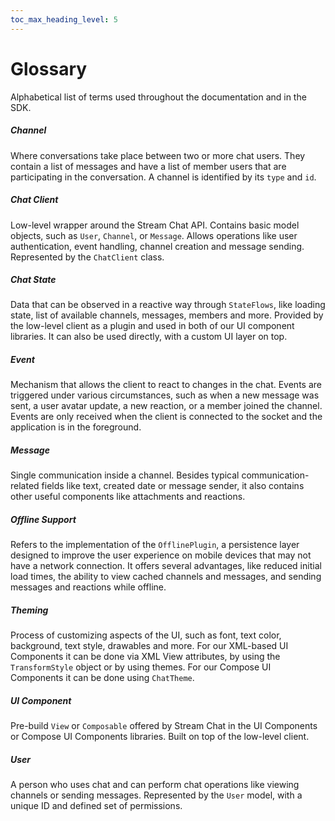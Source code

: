 ```yaml
---
toc_max_heading_level: 5
---
```


# Glossary

Alphabetical list of terms used throughout the documentation and in the SDK.

##### Channel
Where conversations take place between two or more chat users. They contain a list of messages and have a list of member users that are participating in the conversation. A channel is identified by its `type` and `id`.

##### Chat Client
Low-level wrapper around the Stream Chat API. Contains basic model objects, such as `User`, `Channel`, or `Message`. Allows operations like user authentication, event handling, channel creation and message sending. Represented by the `ChatClient` class.

##### Chat State
Data that can be observed in a reactive way through `StateFlows`, like loading state, list of available channels, messages, members and more. Provided by the low-level client as a plugin and used in both of our UI component libraries. It can also be used directly, with a custom UI layer on top.

##### Event
Mechanism that allows the client to react to changes in the chat. Events are triggered under various circumstances, such as when a new message was sent, a user avatar update, a new reaction, or a member joined the channel. Events are only received when the client is connected to the socket and the application is in the foreground.

##### Message
Single communication inside a channel. Besides typical communication-related fields like text, created date or message sender, it also contains other useful components like attachments and reactions.

##### Offline Support
Refers to the implementation of the `OfflinePlugin`, a persistence layer designed to improve the user experience on mobile devices that may not have a network connection. It offers several advantages, like reduced initial load times, the ability to view cached channels and messages, and sending messages and reactions while offline.

##### Theming
Process of customizing aspects of the UI, such as font, text color, background, text style, drawables and more. For our XML-based UI Components it can be done via XML View attributes, by using the `TransformStyle` object or by using themes. For our Compose UI Components it can be done using `ChatTheme`.

##### UI Component
Pre-build `View` or `Composable` offered by Stream Chat in the UI Components or Compose UI Components libraries. Built on top of the low-level client.

##### User
A person who uses chat and can perform chat operations like viewing channels or sending messages. Represented by the `User` model, with a unique ID and defined set of permissions.
